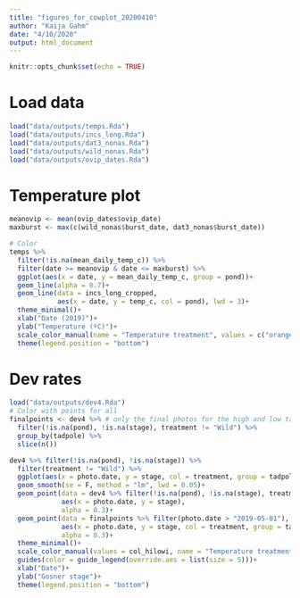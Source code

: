 ```yaml
---
title: "figures_for_cowplot_20200410"
author: "Kaija Gahm"
date: "4/10/2020"
output: html_document
---
```


```r
knitr::opts_chunk$set(echo = TRUE)
```

# Load data
```r
load("data/outputs/temps.Rda")
load("data/outputs/incs_long.Rda")
load("data/outputs/dat3_nonas.Rda")
load("data/outputs/wild_nonas.Rda")
load("data/outputs/ovip_dates.Rda")
```

# Temperature plot
```r
meanovip <- mean(ovip_dates$ovip_date)
maxburst <- max(c(wild_nonas$burst_date, dat3_nonas$burst_date))

# Color
temps %>% 
  filter(!is.na(mean_daily_temp_c)) %>%
  filter(date >= meanovip & date <= maxburst) %>%
  ggplot(aes(x = date, y = mean_daily_temp_c, group = pond))+
  geom_line(alpha = 0.7)+
  geom_line(data = incs_long_cropped, 
            aes(x = date, y = temp_c, col = pond), lwd = 3)+
  theme_minimal()+
  xlab("Date (2019)")+
  ylab("Temperature (ºC)")+
  scale_color_manual(name = "Temperature treatment", values = c("orange", "dodgerblue3"), labels = c("High", "Low"))+
  theme(legend.position = "bottom")
```

# Dev rates
```r
load("data/outputs/dev4.Rda")
# Color with points for all
finalpoints <- dev4 %>% # only the final photos for the high and low tadpoles.
  filter(!is.na(pond), !is.na(stage), treatment != "Wild") %>% 
  group_by(tadpole) %>%
  slice(n())

dev4 %>% filter(!is.na(pond), !is.na(stage)) %>%
  filter(treatment != "Wild") %>%
  ggplot(aes(x = photo.date, y = stage, col = treatment, group = tadpole))+
  geom_smooth(se = F, method = "lm", lwd = 0.05)+
  geom_point(data = dev4 %>% filter(!is.na(pond), !is.na(stage), treatment == "Wild", photo.date > "2019-05-01"), 
             aes(x = photo.date, y = stage),
             alpha = 0.3)+
  geom_point(data = finalpoints %>% filter(photo.date > "2019-05-01"),
             aes(x = photo.date, y = stage, col = treatment, group = tadpole),
             alpha = 0.3)+
  theme_minimal()+
  scale_color_manual(values = col_hilowi, name = "Temperature treatment")+
  guides(color = guide_legend(override.aes = list(size = 5)))+
  xlab("Date")+
  ylab("Gosner stage")+
  theme(legend.position = "bottom")
```

